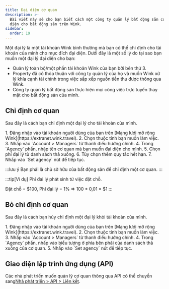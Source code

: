 ```yaml
---
title: Đại diện cơ quan
description: >-
  Bài viết này sẽ cho bạn biết cách một công ty quản lý bất động sản có thể đại
  diện cho bất động sản trên Wink.
sidebar:
  order: 19
---
```


Một đại lý là một tài khoản Wink bình thường mà bạn có thể chỉ định cho tài khoản của mình cho mục đích đại diện. Dưới đây là một số lý do tại sao bạn muốn một đại lý đại diện cho bạn:

* Quản lý toàn bộ/một phần tài khoản Wink của bạn bởi bên thứ 3.
* Property đã có thỏa thuận với công ty quản lý của họ và muốn Wink xử lý khía cạnh tài chính trong việc sắp xếp nguồn tiền thu được thông qua Wink.
* Công ty quản lý bất động sản thực hiện mọi công việc trực tuyến thay mặt cho bất động sản của mình.

## Chỉ định cơ quan

Sau đây là cách bạn chỉ định một đại lý cho tài khoản của mình.

<Steps>
  1. Đăng nhập vào tài khoản người dùng của bạn trên [Mạng lưới mở rộng Wink](https://extranet.wink.travel).
  2. Chọn thuộc tính bạn muốn làm việc.
  3. Nhấp vào `Account > Managers` từ thanh điều hướng chính.
  4. Trong `Agency` phần, nhập tên cơ quan mà bạn muốn đại diện cho mình.
  5. Chọn phí đại lý từ danh sách thả xuống.
  6. Tùy chọn thêm quy tắc hết hạn.
  7. Nhấp vào `Set agency` nút để tiếp tục.
</Steps>


:::lưu ý
Bạn phải là chủ sở hữu của bất động sản để chỉ định một cơ quan.
:::

:::tip\[Ví dụ]
Phí đại lý phát sinh từ việc đặt chỗ.

Đặt chỗ = $100, Phí đại lý = 1% => 100 \* 0,01 = $1
:::

## Bỏ chỉ định cơ quan

Sau đây là cách bạn hủy chỉ định một đại lý khỏi tài khoản của mình.

<Steps>
  1. Đăng nhập vào tài khoản người dùng của bạn trên [Mạng lưới mở rộng Wink](https://extranet.wink.travel).
  2. Chọn thuộc tính bạn muốn làm việc.
  3. Nhấp vào `Account > Managers` từ thanh điều hướng chính.
  4. Trong `Agency` phần, nhấp vào <Badge text="x" variant="danger" size="small" /> biểu tượng ở phía bên phải của danh sách thả xuống của cơ quan.
  5. Nhấp vào `Set agency` nút để tiếp tục.
</Steps>


## Giao diện lập trình ứng dụng (API)

Các nhà phát triển muốn quản lý cơ quan thông qua API có thể chuyển sang[Nhà phát triển > API > Liên kết](/developers/apis/#affiliate-api).

